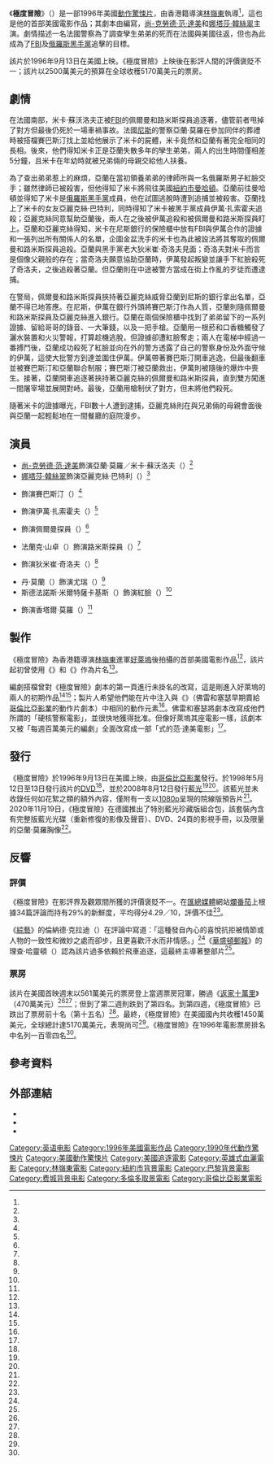 {{noteTA
|G1=Show
|G2=Movie
|T=zh-tw:極度冒險;zh-hk:硬闖100%危險;zh-cn:极度冒险;
|1=zh-tw:極度冒險;zh-hk:硬闖100%危險;zh-cn:极度冒险;
|2=zh-tw:尚-克勞德·范·達美;zh-hk:尚-格·雲·頓;zh-cn:尚-格·云·顿;
}}
{{Infobox film
| name           = 極度冒險
| original_name  = {{lang|en|''Maximum Risk''}}
| image          = Maximum Risk Poster.jpg
| image_size     = 
| caption        = 電影海報
| director       = [[林嶺東|林嶺東]]
| producer       = {{le|莫謝·狄亞曼特|Moshe Diamant}}
| writer         = {{le|賴瑞·弗格森 (編劇)|Larry Ferguson (screenwriter)|賴瑞·弗格森}}
| starring       = {{plainlist|
* [[尚-克勞德·范·達美|尚-克勞德·范·達美]]
* [[娜塔莎·韓絲翠|娜塔莎·韓絲翠]]
}}
| music          = {{le|羅伯特·福爾克|Robert Folk}}
| cinematography = {{le|亞歷山大·格魯茲斯基|Alexander Gruszynski}}
| editing        = {{le|比爾·潘科|Bill Pankow}}
| studio         = {{plainlist|
* {{le|羅傑·拜亞倫|Roger Birnbaum|羅傑·拜亞倫製片公司}}
* {{le|莫謝·狄亞曼特|Moshe Diamant|莫謝·狄亞曼特製片公司}}
}}
| distributor    = [[哥倫比亞影業|哥倫比亞影業]]
| released       = {{Film date|1996|9|13|美國}}
| runtime        = 100分鐘
| country        = 美國
| language       = 英語
| budget         = 2500萬美元<ref name="TheNumbers" />
| gross          = 5170萬美元<ref name="TheNumbers" />
| preceded_by    = 
| followed_by    = 
| cn_name        = 极度冒险<ref name="Douban" />
| hk_name        = 硬闖100%危險<ref name="Tube.hk" />
| tw_name        = 極度冒險<ref name="@movies" />
}}
《'''極度冒險'''》（{{lang-en|''Maximum Risk''}}）是一部1996年美國[[動作片|動作]][[驚悚片|驚悚片]]，由香港籍導演[[林嶺東|林嶺東]]執導<ref name="A.V.Club(2008-03-10)" />，這也是他的首部美國電影作品；其劇本由{{le|賴瑞·弗格森 (編劇)|Larry Ferguson (screenwriter)|賴瑞·弗格森}}編寫，[[尚-克勞德·范·達美|尚-克勞德·范·達美]]和[[娜塔莎·韓絲翠|娜塔莎·韓絲翠]]主演。劇情描述一名法國警察為了調查孿生弟弟的死而在法國與美國往返，但也為此成為了[[FBI|FBI]]及[[俄羅斯黑手黨|俄羅斯黑手黨]]追擊的目標。

該片於1996年9月13日在美國上映。《極度冒險》上映後在影評人間的評價褒貶不一；該片以2500萬美元的預算在全球收穫5170萬美元的票房。

== 劇情 ==
在法國南部，米卡·蘇沃洛夫正被[[FBI|FBI]]的佩爾曼和路米斯探員追逐著，儘管前者甩掉了對方但最後仍死於一場車禍事故。法國[[尼斯|尼斯]]的警察亞蘭·莫羅在參加同伴的葬禮時被搭檔賽巴斯汀找上並給他展示了米卡的屍體，米卡竟然和亞蘭有著完全相同的長相。後來，他們得知米卡正是亞蘭失散多年的孿生弟弟，兩人的出生時間僅相差5分鐘，且米卡在年幼時就被兄弟倆的母親交給他人扶養。

為了查出弟弟惹上的麻煩，亞蘭在當初領養弟弟的律師所與一名俄羅斯男子紅臉交手；雖然律師已被殺害，但他得知了米卡將飛往美國[[紐約市|紐約市]][[曼哈頓|曼哈頓]]。亞蘭前往曼哈頓並得知了米卡是[[俄羅斯黑手黨|俄羅斯黑手黨]]成員，他在試圖逃脫時遭到追捕並被殺害。亞蘭找上了米卡的女友亞麗克絲·巴特利，同時得知了米卡被黑手黨成員伊萬·扎索霍夫追殺；亞麗克絲同意幫助亞蘭後，兩人在之後被伊萬追殺和被佩爾曼和路米斯探員盯上。亞蘭和亞麗克絲得知，米卡在尼斯銀行的保險櫃中放有FBI與伊萬合作的證據和一張列出所有關係人的名單，企圖金盆洗手的米卡也為此被設法將其奪取的佩爾曼和路米斯探員追殺。亞蘭與黑手黨老大狄米崔·奇洛夫見面；奇洛夫對米卡而言是個像父親般的存在；當奇洛夫願意協助亞蘭時，伊萬發起叛變並讓手下紅臉殺死了奇洛夫，之後追殺著亞蘭。但亞蘭則在中途被警方當成在街上作亂的歹徒而遭逮捕。

在警局，佩爾曼和路米斯探員挾持著亞麗克絲威脅亞蘭到尼斯的銀行拿出名單，亞蘭不得已地答應。在尼斯，伊萬在銀行外頭將賽巴斯汀作為人質，亞蘭則隨佩爾曼和路米斯探員及亞麗克絲進入銀行。亞蘭在兩個保險櫃中找到了弟弟留下的一系列證據、留給哥哥的錄音、一大筆錢，以及一把手槍。亞蘭用一根菸和口香糖觸發了灑水裝置和火災警報，打算趁機逃脫，但證據卻遭紅臉奪走；兩人在電梯中經過一番搏鬥後，亞蘭成功殺死了紅臉並向在外的警方透露了自己的警察身份及外面守候的伊萬，這使大批警方到達並圍住伊萬。伊萬帶著賽巴斯汀開車逃逸，但最後翻車並被賽巴斯汀和亞蘭聯合制服；賽巴斯汀被亞蘭救出，伊萬則被隨後的爆炸中喪生。接著，亞蘭開車追逐著挾持著亞麗克絲的佩爾曼和路米斯探員，直到雙方闖進一間屠宰場並展開對峙。最後，亞蘭用槍制伏了對方，但未將他們殺死。

隨著米卡的證據曝光，FBI數十人遭到逮捕，亞麗克絲則在與兄弟倆的母親會面後與亞蘭一起輕鬆地在一間餐廳的庭院漫步。

== 演員 ==
* [[尚-克勞德·范·達美|尚-克勞德·范·達美]]飾演亞蘭·莫羅／米卡·蘇沃洛夫（{{lang|en|Alain Moreau / Mikhail Suverov}}）<ref name="A.V.Club(2008-03-10)" />
* [[娜塔莎·韓絲翠|娜塔莎·韓絲翠]]飾演亞麗克絲·巴特利（{{lang|en|Alex Bartlett}}）<ref name="IMDB-Cast" />
* {{le|尚-雨果·安格拉|Jean-Hugues Anglade}}飾演賽巴斯汀（{{lang|en|Sebastien}}）<ref name="IMDB-Cast" />
* {{le|薩克·格雷尼爾|Zach Grenier}}飾演伊萬·扎索霍夫（{{lang|en|Ivan Dzasokhov}}）<ref name="IMDB-Cast" />
* {{le|保羅·班-維特|Paul Ben-Victor}}飾演佩爾曼探員（{{lang|en|Agent Pellman}}）<ref name="IMDB-Cast" />
* 法蘭克·山卓（{{lang|en|Frank Senger}}）飾演路米斯探員（{{lang|en|Agent Loomis}}）<ref name="IMDB-Cast" />
* {{le|大衛·賀布克|David Hemblen}}飾演狄米崔·奇洛夫（{{lang|en|Dmitri Kirov}}）<ref name="IMDB-Cast" />
* 丹·莫蘭（{{lang|en|Dan Moran}}）飾演尤瑞（{{lang|en|Yuri}}）<ref name="IMDB-Cast" />
* 斯德法諾斯·米爾特薩卡基斯（{{lang|en|Stefanos Miltsakakis}}）飾演紅臉（{{lang|en|Red Face}}）<ref name="IMDB-Cast" />
* {{le|史黛芬·奧德朗|Stéphane Audran}}飾演香塔爾·莫羅（{{lang|en|Chantal Moreau}}）<ref name="IMDB-Cast" />

== 製作 ==
《極度冒險》為香港籍導演[[林嶺東|林嶺東]]進軍[[好萊塢|好萊塢]]後拍攝的首部美國電影作品<ref name="High-DefDigest(2008-07-30)" />，該片起初曾使用《{{lang|en|The Exchange}}》和《{{lang|en|Bloodstone}}》作為片名<ref name="WashingtonPost(1996-03-30)" />。

編劇搭檔{{le|傑森·佛雷和艾倫·塞瑟|Jason Friedberg and Aaron Seltzer}}曾對《極度冒險》劇本的第一頁進行未掛名的改寫，這是剛進入好萊塢的兩人的初期作品<ref name="Grantland(2014-01-31)" /><ref name="BoxOfficeProph(2020-01-14)" />；製片人{{le|莫謝·狄亞曼特|Moshe Diamant}}希望他們能在片中注入與《{{lang|en|The Bridge}}》（佛雷和塞瑟早期賣給[[哥倫比亞影業|哥倫比亞影業]]的動作片劇本）中相同的動作元素<ref name="Grantland(2014-01-31)" />。佛雷和塞瑟將劇本改寫成他們所謂的「硬核警察電影」，並很快地獲得批准。但像好萊塢其座電影一樣，該劇本又被「每週百萬美元的編劇」{{le|賴瑞·弗格森 (編劇)|Larry Ferguson (screenwriter)|賴瑞·弗格森}}全面改寫成一部「{{le|低廉功夫片|Chopsocky}}式的范·達美電影」<ref name="Grantland(2014-01-31)" />。

== 發行 ==
《極度冒險》於1996年9月13日在美國上映，由[[哥倫比亞影業|哥倫比亞影業]]發行。{{le|索尼影業家庭娛樂|Sony Pictures Home Entertainment}}於1998年5月12日至13日發行該片的[[DVD|DVD]]<ref name="DVDReleaseDate" />，並於2008年8月12日發行[[藍光光碟|藍光]]<ref name="DVDReleaseDate" /><ref name="Blu-ray.com" />。該藍光並未收錄任何如花絮之類的額外內容，僅附有一支以[[1080p|1080p]]呈現的院線版預告片<ref name="High-DefDigest(2008-07-30)" />。2020年11月19日，《極度冒險》在德國推出了特別藍光珍藏版組合包，該套裝內含有完整版藍光光碟（重新修復的影像及聲音）、DVD、24頁的影視手冊，以及限量的亞蘭·莫羅胸像<ref name="Action-Flix(2020-08-14)" />。

== 反響 ==
=== 評價 ===
《極度冒險》在影評界及觀眾間所獲的評價褒貶不一。在[[匯總媒體|匯總媒體]]網站[[爛番茄|爛番茄]]上根據34篇評論而持有29%的新鮮度，平均得分4.29／10，評價不佳<ref name="RT" />。

《[[綜藝_(雜誌)|綜藝]]》的倫納德·克拉迪（{{lang|en|Leonard Klady}}）在評論中寫道：「這種發自內心的喜悅抗拒被情節或人物的一致性和微妙之處而卻步，且更喜歡汗水而非情感。」<ref name="Variety_Review" />《[[華盛頓郵報|華盛頓郵報]]》的理查·哈靈頓（{{lang|en|Richard Harrington}}）認為該片過多依賴於飛車追逐，這最終主導著整部片<ref name="WashingtonPost_Review" />。

=== 票房 ===
該片在美國首映週末以561萬美元的票房登上當週票房冠軍，勝過《[[返家十萬里|返家十萬里]]》（470萬美元）<ref name="BoxOfficeProph(2020-01-14)" /><ref name="L.A.Times(1996-09-16)" />；但到了第二週則跌到了第四名。到第四週，《極度冒險》已跌出了票房前十名（第十五名）<ref name="BoxOfficeProph(2020-01-14)" />。最終，《極度冒險》在美國國內共收穫1450萬美元，全球總計達5170萬美元，表現尚可<ref name="TheNumbers" />。《極度冒險》在1996年電影票房排名中名列一百零四名<ref name="BoxOfficeProph(2020-01-14)" />。

{{start box}}
{{succession prize box|《[[冤家路窄|冤家路窄]]》|《[[大老婆俱樂部|大老婆俱樂部]]》|{{flagicon|USA}}{{le|1996年美國週末票房冠軍|List of 1996 box office number-one films in the United States}}|第37週}}
{{end box}}

== 參考資料 ==
{{reflist|30em|refs=／

<!-- 首段 -->
<ref name="TheNumbers">{{cite web|url=https://www.the-numbers.com/movie/Maximum-Risk#tab=summary|title=Maximum Risk (1996)|work=[[The_Numbers|The Numbers]]|accessdate=2020-09-06|archive-url=https://web.archive.org/web/20170722212339/https://www.the-numbers.com/movie/Maximum-Risk|archive-date=2017-07-22|dead-url=no}}</ref>

<ref name="Douban">{{cite web|url=https://movie.douban.com/subject/1295470/|title=极度冒险 Maximum Risk (1996)|work=豆瓣电影|accessdate=2020-09-04|archive-url=https://web.archive.org/web/20200906044126/https://movie.douban.com/subject/1295470/|archive-date=2020-09-04|dead-url=no}}</ref>

<ref name="Tube.hk">{{cite web|url=https://tube.hk/ch/movie/1996/Maximum%20Risk|title=硬闖100%危險|work=Tube.hk|accessdate=2020-09-04|archive-url=https://web.archive.org/web/20200906043658/https://tube.hk/ch/movie/1996/Maximum%20Risk|archive-date=2020-09-04|dead-url=no}}</ref>

<ref name="@movies">{{cite web|url=http://app2.atmovies.com.tw/film/fMatm0874160/|title=極度冒險 Maximum Risk|work=開眼電影網|accessdate=2020-09-04|archive-url=https://web.archive.org/web/20200906043852/http://app2.atmovies.com.tw/film/fMatm0874160/|archive-date=2020-09-04|dead-url=no}}</ref>

<ref name="A.V.Club(2008-03-10)">{{cite web|url=https://film.avclub.com/jean-claude-van-damme-1798213466|title=Jean-Claude Van Damme|last=Rabin|first=Nathan|work=[[影音俱樂部|The A.V. Club]]|date=2008-03-10|accessdate=2020-09-06|archive-url=https://web.archive.org/web/20200802150025/https://film.avclub.com/jean-claude-van-damme-1798213466|archive-date=2020-08-02|dead-url=no}}</ref>

<!-- 演員 -->
<ref name="IMDB-Cast">{{cite web|url=https://www.imdb.com/title/tt00117011/fullcredits?ref_=tt_cl_sm#cast|title=Maximum Risk - Full Cast & Crew|work=[[IMDB|IMDB]]|accessdate=2020-09-07|archive-url=https://web.archive.org/web/20200907092747/https://www.imdb.com/title/tt00117011/fullcredits?ref_=tt_cl_sm|archive-date=2020-09-07|dead-url=no}}</ref>

<!-- 製作 -->
<ref name="High-DefDigest(2008-07-30)">{{cite web|url=https://bluray.highdefdigest.com/1533/maximumrisk.html|title=Maximum Risk|last=Bracke|first=Peter|work=High-Def Digest|date=2008-07-30|accessdate=2020-09-07|archive-url=https://web.archive.org/web/20121006203638/https://bluray.highdefdigest.com/1533/maximumrisk.html|archive-date=2012-10-06|dead-url=no}}</ref>

<ref name="WashingtonPost(1996-03-30)">{{citation|title=Hooray for Hong Kong! Hollywood Looks East|last=Hinson|first=Hal|newspaper=[[華盛頓郵報|The Washington Post]]|date=1996-03-30|page=B1}}</ref>

<ref name="Grantland(2014-01-31)">{{cite web|url=https://grantland.com/features/surely-they-cant-be-serious/|title=Surely They Can’t Be Serious?|last=Patches|first=Matt|work={{le|Grantland|Grantland}}|date=2014-01-31|accessdate=2020-09-07|archive-url=https://web.archive.org/web/20200226222413/https://grantland.com/features/surely-they-cant-be-serious/|archive-date=2020-02-26|dead-url=no}}</ref>

<ref name="BoxOfficeProph(2020-01-14)">{{cite web|url=http://www.boxofficeprophets.com/column/index.cfm?columnID=20004|title=The Number One Movie in America: Maximum Risk|last=Collier|first=Sean|work=Box Office Prophets|date=2020-01-14|accessdate=2020-09-07|archive-url=https://web.archive.org/web/20200118215357/http://www.boxofficeprophets.com/column/index.cfm?columnID=20004|archive-date=2020-01-18|dead-url=no}}</ref>

<!-- 發行 -->
<ref name="DVDReleaseDate">{{cite web|url=https://www.dvdsreleasedates.com/movies/3150/Maximum-Risk-(1996).html|title=Maximum Risk|work=DVD Release Date|accessdate=2020-09-07|archive-url=https://web.archive.org/web/20171028224914/https://www.dvdsreleasedates.com/movies/3150/Maximum-Risk-(1996).html|archive-date=2017-10-28|dead-url=no}}</ref>

<ref name="Blu-ray.com">{{cite web|url=https://www.blu-ray.com/movies/Maximum-Risk-Blu-ray/929/|title=Maximum Risk Blu-ray|work=Blu-ray.com|date=2008-08-12|accessdate=2020-09-07|archive-url=https://web.archive.org/web/20180903175637/https://www.blu-ray.com/movies/Maximum-Risk-Blu-ray/929/|archive-date=2018-09-03|dead-url=no}}</ref>

<ref name="Action-Flix(2020-08-14)">{{cite news|url=https://action-flix.com/2020/08/14/jcvds-maximum-risk-gets-the-special-blu-ray-collectors-edition-treatment/|title=JCVD’s MAXIMUM RISK Gets the Special Blu-Ray Collector’s Edition Treatment!|last=Jerva|first=John M|work=Action-Flix|date=2020-08-14|accessdate=2020-09-07|archive-url=https://web.archive.org/web/20200818210738/https://action-flix.com/2020/08/14/jcvds-maximum-risk-gets-the-special-blu-ray-collectors-edition-treatment/|archive-date=2020-08-18|dead-url=no}}</ref>

<!-- 反響 -->
<!-- 評價 -->
<ref name="RT">{{cite web|url=https://www.rottentomatoes.com/m/maximum_risk|title=Maximum Risk (1996)|website=[[Rotten_Tomatoes|Rotten Tomatoes]]|publisher=[[Fandango_Media|Fandango Media]]|accessdate=2020-09-07|archive-url=https://web.archive.org/web/20200824110007/https://www.rottentomatoes.com/m/maximum_risk|archive-date=2020-08-24|dead-url=no}}</ref>

<ref name="Variety_Review">{{cite web|url=https://www.variety.com/review/VE1117911080.html?categoryid=31&cs=1|title=Maximum Risk|last=Klady|first=Leonard|work=[[綜藝_(雜誌)|Variety]]|date=1996-09-16|accessdate=2020-09-07|archive-url=https://web.archive.org/web/20071112093654/https://www.variety.com/review/VE1117911080.html?categoryid=31&cs=1|archive-date=2007-11-12|dead-url=yes}}</ref>

<ref name="WashingtonPost_Review">{{cite web|url=https://www.washingtonpost.com/wp-srv/style/longterm/review96/maximumriskharr.htm|title='Maximum Risk': Crashing Bore|last=Harrington|first=Richard|work=The Washington Post|date=1996-09-13|accessdate=2020-09-07|archive-url=https://web.archive.org/web/20190414181927/https://www.washingtonpost.com/wp-srv/style/longterm/review96/maximumriskharr.htm|archive-date=2019-08-14|dead-url=no}}</ref>

<!-- 票房 -->
<ref name="L.A.Times(1996-09-16)">{{cite news|url=https://www.latimes.com/archives/la-xpm-1996-09-16-ca-44402-story.html|title='Risk,' 'Fly Away' Draw Top Spots at Box Office|last=|first=|work=[[洛杉磯時報|Los Angeles Times]]|date=1996-09-16|accessdate=2020-09-07|archive-url=https://web.archive.org/web/20200907042613/https://www.latimes.com/archives/la-xpm-1996-09-16-ca-44402-story.html|archive-date=2020-09-07|dead-url=no}}</ref>

}}

== 外部連結 ==
* {{IMDb title|id=0117011}}
* {{rotten-tomatoes|maximum_risk}}
* {{Mojo title|maximumrisk}}

{{林嶺東}}
{{DEFAULTSORT:Maximum Risk}}
[[Category:英语电影|Category:英语电影]]
[[Category:1996年美國電影作品|Category:1996年美國電影作品]]
[[Category:1990年代動作驚悚片|Category:1990年代動作驚悚片]]
[[Category:美國動作驚悚片|Category:美國動作驚悚片]]
[[Category:美國追逐電影|Category:美國追逐電影]]
[[Category:英雄式血灑電影|Category:英雄式血灑電影]]
[[Category:林嶺東電影|Category:林嶺東電影]]
[[Category:紐約市背景電影|Category:紐約市背景電影]]
[[Category:巴黎背景電影|Category:巴黎背景電影]]
[[Category:费城背景电影|Category:费城背景电影]]
[[Category:多倫多取景電影|Category:多倫多取景電影]]
[[Category:哥倫比亞影業電影|Category:哥倫比亞影業電影]]